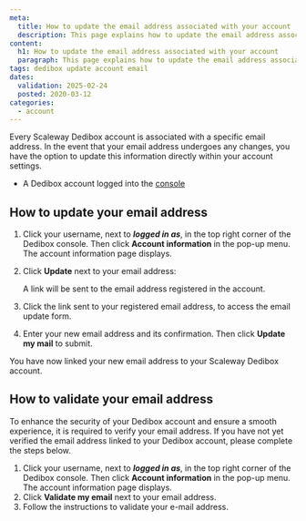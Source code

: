 ```yaml
---
meta:
  title: How to update the email address associated with your account
  description: This page explains how to update the email address associated with your Scaleway Dedibox account.
content:
  h1: How to update the email address associated with your account
  paragraph: This page explains how to update the email address associated with your Scaleway Dedibox account.
tags: dedibox update account email
dates:
  validation: 2025-02-24
  posted: 2020-03-12
categories:
  - account
---
```




Every Scaleway Dedibox account is associated with a specific email address. In the event that your email address undergoes any changes, you have the option to update this information directly within your account settings.

<Requirements />

- A Dedibox account logged into the [console](https://console.online.net)

## How to update your email address
1. Click your username, next to **_logged in as_**, in the top right corner of the Dedibox console. Then click **Account information** in the pop-up menu. The account information page displays.
2. Click **Update** next to your email address:
    <Lightbox image={image} />

    A link will be sent to the email address registered in the account.
3. Click the link sent to your registered email address, to access the email update form.
4. Enter your new email address and its confirmation. Then click **Update my mail** to submit.
    <Lightbox image={image2} />

You have now linked your new email address to your Scaleway Dedibox account.

## How to validate your email address

<Message type="important">
  To enhance the security of your Dedibox account and ensure a smooth experience, it is required to verify your email address.
  If you have not yet verified the email address linked to your Dedibox account, please complete the steps below.
</Message>

1. Click your username, next to **_logged in as_**, in the top right corner of the Dedibox console. Then click **Account information** in the pop-up menu. The account information page displays.
2. Click **Validate my email** next to your email address.
3. Follow the instructions to validate your e-mail address.


